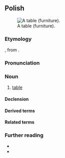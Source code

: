 {{also|stoł|Appendix:Variations of "stol"}}
==Polish==
{{wp|lang=pl}}
[[Image:Table.png|thumb|right|A table (furniture).]]

===Etymology===
{{inh+|pl|zlw-opl|stół}}, from {{inh|pl|sla-pro|*stolъ}}.

===Pronunciation===
{{pl-p|a=Pl-stół.ogg|hh=stuł}}

===Noun===
{{pl-noun|m-in|dim=stolik}}

# [[table]] {{gl|furniture}}

====Declension====
{{pl-decl-noun-masc-inani|sto|ł|u|stół}}

====Derived terms====
{{col3|pl|title=verb|stołować}}
{{col3|pl|title=adjective|stołowy}}
{{col3|pl|title=nouns|stołek|stołeczek|stołówka}}

====Related terms====
{{col3|pl|title=nouns|stolarz|stolec|stolica|stolnica}}

===Further reading===
* {{R:pl:WSJP}}
* {{R:pl:PWN}}

{{C|pl|Furniture}}